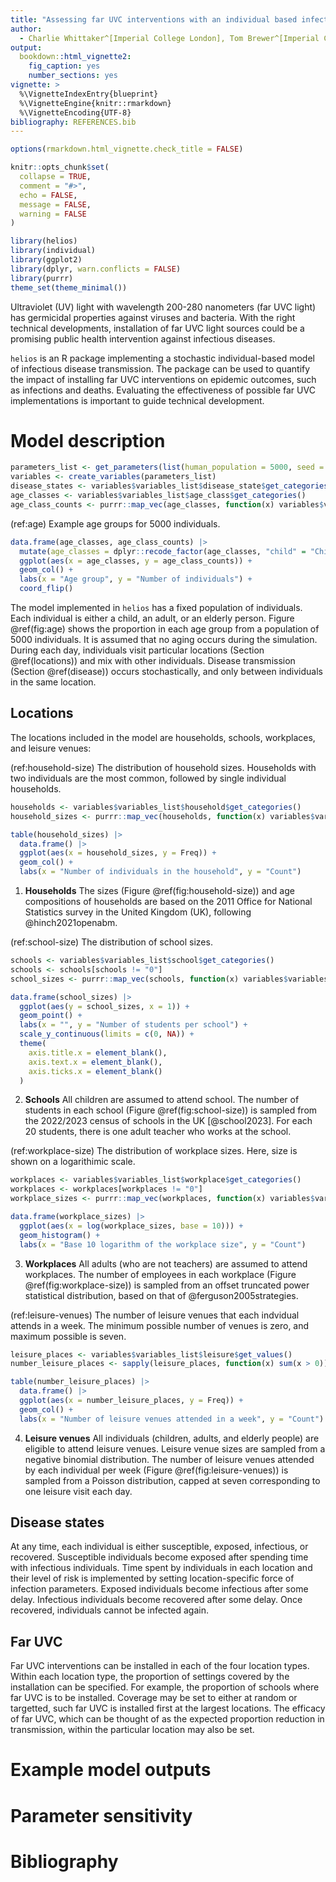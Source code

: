 ```yaml
---
title: "Assessing far UVC interventions with an individual based infectious disease model"
author:
  - Charlie Whittaker^[Imperial College London], Tom Brewer^[Imperial College London], Adam Howes^[Independent]
output: 
  bookdown::html_vignette2:
    fig_caption: yes
    number_sections: yes
vignette: >
  %\VignetteIndexEntry{blueprint}
  %\VignetteEngine{knitr::rmarkdown}
  %\VignetteEncoding{UTF-8}
bibliography: REFERENCES.bib
---
```


```r
options(rmarkdown.html_vignette.check_title = FALSE)

knitr::opts_chunk$set(
  collapse = TRUE,
  comment = "#>",
  echo = FALSE,
  message = FALSE,
  warning = FALSE
)
```

```r
library(helios)
library(individual)
library(ggplot2)
library(dplyr, warn.conflicts = FALSE)
library(purrr)
theme_set(theme_minimal())
```

Ultraviolet (UV) light with wavelength 200-280 nanometers (far UVC light) has germicidal properties against viruses and bacteria.
With the right technical developments, installation of far UVC light sources could be a promising public health intervention against infectious diseases.

`helios` is an R package implementing a stochastic individual-based model of infectious disease transmission.
The package can be used to quantify the impact of installing far UVC interventions on epidemic outcomes, such as infections and deaths.
Evaluating the effectiveness of possible far UVC implementations is important to guide technical development.

# Model description

```r
parameters_list <- get_parameters(list(human_population = 5000, seed = 1))
variables <- create_variables(parameters_list)
disease_states <- variables$variables_list$disease_state$get_categories()
age_classes <- variables$variables_list$age_class$get_categories()
age_class_counts <- purrr::map_vec(age_classes, function(x) variables$variables_list$age_class$get_size_of(values = x))
```

(ref:age) Example age groups for 5000 individuals.

```r
data.frame(age_classes, age_class_counts) |>
  mutate(age_classes = dplyr::recode_factor(age_classes, "child" = "Child", "adult" = "Adult", "elderly" = "Elderly")) |>
  ggplot(aes(x = age_classes, y = age_class_counts)) +
  geom_col() +
  labs(x = "Age group", y = "Number of individuals") +
  coord_flip()
```

The model implemented in `helios` has a fixed population of individuals.
Each individual is either a child, an adult, or an elderly person.
Figure \@ref(fig:age) shows the proportion in each age group from a population of 5000 individuals.
It is assumed that no aging occurs during the simulation.
During each day, individuals visit particular locations (Section \@ref(locations)) and mix with other individuals.
Disease transmission (Section \@ref(disease)) occurs stochastically, and only between individuals in the same location.

## Locations {#locations}

The locations included in the model are households, schools, workplaces, and leisure venues:

(ref:household-size) The distribution of household sizes. Households with two individuals are the most common, followed by single individual households.

```r
households <- variables$variables_list$household$get_categories()
household_sizes <- purrr::map_vec(households, function(x) variables$variables_list$household$get_size_of(values = x))

table(household_sizes) |>
  data.frame() |>
  ggplot(aes(x = household_sizes, y = Freq)) +
  geom_col() +
  labs(x = "Number of individuals in the household", y = "Count")
```

1. **Households**
The sizes (Figure \@ref(fig:household-size)) and age compositions of households are based on the 2011 Office for National Statistics survey in the United Kingdom (UK), following @hinch2021openabm.

(ref:school-size) The distribution of school sizes.

```r
schools <- variables$variables_list$school$get_categories()
schools <- schools[schools != "0"]
school_sizes <- purrr::map_vec(schools, function(x) variables$variables_list$school$get_size_of(values = x))

data.frame(school_sizes) |>
  ggplot(aes(y = school_sizes, x = 1)) +
  geom_point() +
  labs(x = "", y = "Number of students per school") +
  scale_y_continuous(limits = c(0, NA)) +
  theme(
    axis.title.x = element_blank(),
    axis.text.x = element_blank(),
    axis.ticks.x = element_blank()
  )
```

2. **Schools**
All children are assumed to attend school.
The number of students in each school (Figure \@ref(fig:school-size)) is sampled from the 2022/2023 census of schools in the UK [@school2023].
For each 20 students, there is one adult teacher who works at the school.

(ref:workplace-size) The distribution of workplace sizes. Here, size is shown on a logarithimic scale.

```r
workplaces <- variables$variables_list$workplace$get_categories()
workplaces <- workplaces[workplaces != "0"]
workplace_sizes <- purrr::map_vec(workplaces, function(x) variables$variables_list$workplace$get_size_of(values = x))

data.frame(workplace_sizes) |>
  ggplot(aes(x = log(workplace_sizes, base = 10))) +
  geom_histogram() +
  labs(x = "Base 10 logarithm of the workplace size", y = "Count")
```

3. **Workplaces**
All adults (who are not teachers) are assumed to attend workplaces.
The number of employees in each workplace (Figure \@ref(fig:workplace-size)) is sampled from an offset truncated power statistical distribution, based on that of @ferguson2005strategies.

(ref:leisure-venues) The number of leisure venues that each indvidual attends in a week. The minimum possible number of venues is zero, and maximum possible is seven.

```r
leisure_places <- variables$variables_list$leisure$get_values()
number_leisure_places <- sapply(leisure_places, function(x) sum(x > 0))

table(number_leisure_places) |>
  data.frame() |>
  ggplot(aes(x = number_leisure_places, y = Freq)) +
  geom_col() +
  labs(x = "Number of leisure venues attended in a week", y = "Count")
```

4. **Leisure venues**
All individuals (children, adults, and elderly people) are eligible to attend leisure venues.
Leisure venue sizes are sampled from a negative binomial distribution.
The number of leisure venues attended by each individual per week (Figure \@ref(fig:leisure-venues)) is sampled from a Poisson distribution, capped at seven corresponding to one leisure visit each day.

## Disease states {#disease}

At any time, each individual is either susceptible, exposed, infectious, or recovered.
Susceptible individuals become exposed after spending time with infectious individuals.
Time spent by individuals in each location and their level of risk is implemented by setting location-specific force of infection parameters.
Exposed individuals become infectious after some delay.
Infectious individuals become recovered after some delay.
Once recovered, individuals cannot be infected again.

## Far UVC

Far UVC interventions can be installed in each of the four location types.
Within each location type, the proportion of settings covered by the installation can be specified.
For example, the proportion of schools where far UVC is to be installed.
Coverage may be set to either at random or targetted, such far UVC is installed first at the largest locations.
The efficacy of far UVC, which can be thought of as the expected proportion reduction in transmission, within the particular location may also be set.

# Example model outputs

# Parameter sensitivity

# Bibliography {-}
